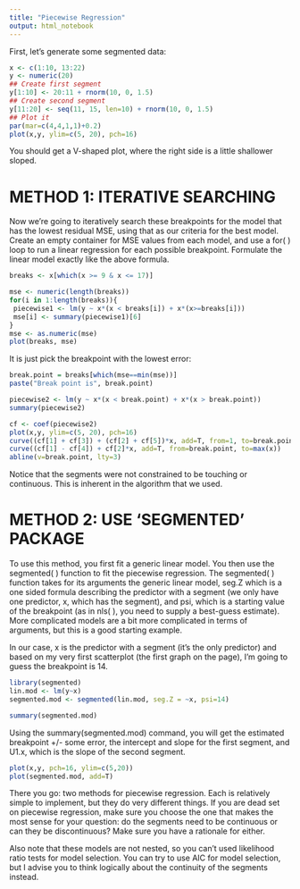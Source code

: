 ---
title: "Piecewise Regression"
output: html_notebook
---

First, let’s generate some segmented data:
```{r}
x <- c(1:10, 13:22)
y <- numeric(20)
## Create first segment
y[1:10] <- 20:11 + rnorm(10, 0, 1.5)
## Create second segment
y[11:20] <- seq(11, 15, len=10) + rnorm(10, 0, 1.5)
## Plot it
par(mar=c(4,4,1,1)+0.2)
plot(x,y, ylim=c(5, 20), pch=16)
```
You should get a V-shaped plot, where the right side is a little shallower sloped.

# METHOD 1: ITERATIVE SEARCHING

Now we’re going to iteratively search these breakpoints for the model that has the lowest residual MSE, using that as our criteria for the best model. Create an empty container for MSE values from each model, and use a for( ) loop to run a linear regression for each possible breakpoint. Formulate the linear model exactly like the above formula.

```{r}
breaks <- x[which(x >= 9 & x <= 17)]

mse <- numeric(length(breaks))
for(i in 1:length(breaks)){
 piecewise1 <- lm(y ~ x*(x < breaks[i]) + x*(x>=breaks[i]))
 mse[i] <- summary(piecewise1)[6]
}
mse <- as.numeric(mse)
plot(breaks, mse)
```
It is just pick the breakpoint with the lowest error:
```{r}
break.point = breaks[which(mse==min(mse))]
paste("Break point is", break.point)

piecewise2 <- lm(y ~ x*(x < break.point) + x*(x > break.point))
summary(piecewise2)
```

```{r}
cf <- coef(piecewise2)
plot(x,y, ylim=c(5, 20), pch=16)
curve((cf[1] + cf[3]) + (cf[2] + cf[5])*x, add=T, from=1, to=break.point)
curve((cf[1] - cf[4]) + cf[2]*x, add=T, from=break.point, to=max(x))
abline(v=break.point, lty=3)
```
Notice that the segments were not constrained to be touching or continuous. This is inherent in the algorithm that we used.

# METHOD 2: USE ‘SEGMENTED’ PACKAGE

To use this method, you first fit a generic linear model. You then use the segmented( ) function to fit the piecewise regression. The segmented( ) function takes for its arguments the generic linear model, seg.Z which is a one sided formula describing the predictor with a segment (we only have one predictor, x, which has the segment), and psi, which is a starting value of the breakpoint (as in nls( ), you need to supply a best-guess estimate). More complicated models are a bit more complicated in terms of arguments, but this is a good starting example.

In our case, x is the predictor with a segment (it’s the only predictor) and based on my very first scatterplot (the first graph on the page), I’m going to guess the breakpoint is 14.

```{r}
library(segmented)
lin.mod <- lm(y~x)
segmented.mod <- segmented(lin.mod, seg.Z = ~x, psi=14)

summary(segmented.mod)
```
Using the summary(segmented.mod) command, you will get the estimated breakpoint +/- some error, the intercept and slope for the first segment, and U1.x, which is the slope of the second segment.
```{r}
plot(x,y, pch=16, ylim=c(5,20))
plot(segmented.mod, add=T)
```

There you go: two methods for piecewise regression. Each is relatively simple to implement, but they do very different things. If you are dead set on piecewise regression, make sure you choose the one that makes the most sense for your question: do the segments need to be continuous or can they be discontinuous? Make sure you have a rationale for either.

Also note that these models are not nested, so you can’t used likelihood ratio tests for model selection. You can try to use AIC for model selection, but I advise you to think logically about the continuity of the segments instead.